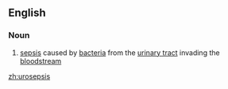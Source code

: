 ==English==

===Noun===
{{en-noun|-}}

#{{medicine}} [[sepsis]] caused by [[bacteria]] from the [[urinary tract]] invading the [[bloodstream]]

[[zh:urosepsis]]